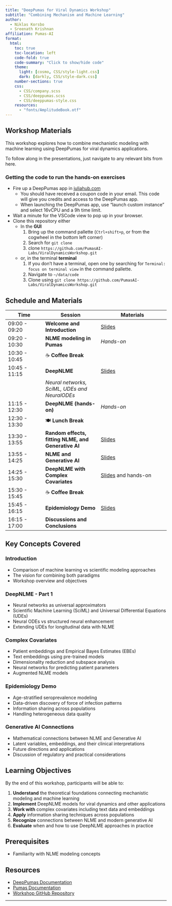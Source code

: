 ```yaml
---
title: "DeepPumas for Viral Dynamics Workshop"
subtitle: "Combining Mechanism and Machine Learning"
author:
  - Niklas Korsbo
  - Sreenath Krishnan
affiliation: Pumas-AI
format:
  html:
    toc: true
    toc-location: left
    code-fold: true
    code-summary: "Click to show/hide code"
    theme: 
      light: [cosmo, CSS/style-light.css]
      dark: [darkly, CSS/style-dark.css]
    number-sections: true
    css: 
      - CSS/company.scss
      - CSS/deeppumas.scss
      - CSS/deeppumas-style.css
    resources:
      - "fonts/AmplitudeBook.otf"
---
```



## Workshop Materials

This workshop explores how to combine mechanistic modeling with machine learning using DeepPumas for viral dynamics applications.

To follow along in the presentations, just navigate to any relevant bits from here.

### Getting the code to run the hands-on exercises

- Fire up a DeepPumas app in [juliahub.com](https://juliahub.com/)
  - You should have received a coupon code in your email. This code will give you credits and access to the DeepPumas app.
  - When launching the DeepPumas app, use "launch custom instance" and select 16vCPU and a 9h time limit.
- Wait a minute for the VSCode view to pop up in your browser.
- Clone this repository either
  - In the **GUI**
    1. Bring up the command pallette (`Ctrl+shift+p`, or from the cogwheel in the bottom left corner)
    1. Search for `git clone`
    1. clone `https://github.com/PumasAI-Labs/ViralDynamicsWorkshop.git`
  - or, in the terminal **terminal**
    1. If you don't have a terminal, open one by searching for `Terminal: focus on terminal view` in the command pallette.
    1. Navigate to `~/data/code`
    1. Clone using `git clone https://github.com/PumasAI-Labs/ViralDynamicsWorkshop.git` 


## Schedule and Materials

| Time | Session | Materials |
|------|---------|-----------|
| 09:00 - 09:20 | **Welcome and Introduction** | [Slides](01-introduction.html) |
| 09:20 - 10:30 | **NLME modeling in Pumas** | *Hands-on* |
| 10:30 - 10:45 | ☕ **Coffee Break** | |
| 10:45 - 11:15 | **DeepNLME** | [Slides](02-deepnlme-part1.html) |
| | *Neural networks, SciML, UDEs and NeuralODEs* | |
| 11:15 - 12:30 | **DeepNLME (hands-on)** | *Hands-on* |
| 12:30 - 13:30 | 🍽️ **Lunch Break** | |
| 13:30 - 13:55 | **Random effects, fitting NLME, and Generative AI** | [Slides](03-random-effects-revisited.html) |
| 13:55 - 14:25 | **NLME and Generative AI** | [Slides](04-generative-ai.html) |
| 14:25 - 15:30 | **DeepNLME with Complex Covariates** | [Slides](05-complex-covariates.html) and hands-on |
| 15:30 - 15:45 | ☕ **Coffee Break** | |
| 15:45 - 16:15 | **Epidemiology Demo** | [Slides](06-epidemiology-demo.html) |
| 16:15 - 17:00 | **Discussions and Conclusions** |  |

## Key Concepts Covered

### Introduction
- Comparison of machine learning vs scientific modeling approaches
- The vision for combining both paradigms
- Workshop overview and objectives

### DeepNLME - Part 1  
- Neural networks as universal approximators
- Scientific Machine Learning (SciML) and Universal Differential Equations (UDEs)
- Neural ODEs vs structured neural enhancement
- Extending UDEs for longitudinal data with NLME

### Complex Covariates
- Patient embeddings and Empirical Bayes Estimates (EBEs)
- Text embeddings using pre-trained models
- Dimensionality reduction and subspace analysis
- Neural networks for predicting patient parameters
- Augmented NLME models

### Epidemiology Demo
- Age-stratified seroprevalence modeling
- Data-driven discovery of force of infection patterns
- Information sharing across populations
- Handling heterogeneous data quality

### Generative AI Connections
- Mathematical connections between NLME and Generative AI
- Latent variables, embeddings, and their clinical interpretations
- Future directions and applications
- Discussion of regulatory and practical considerations

## Learning Objectives

By the end of this workshop, participants will be able to:

1. **Understand** the theoretical foundations connecting mechanistic modeling and machine learning
2. **Implement** DeepNLME models for viral dynamics and other applications  
3. **Work with** complex covariates including text data and embeddings
4. **Apply** information sharing techniques across populations
5. **Recognize** connections between NLME and modern generative AI
6. **Evaluate** when and how to use DeepNLME approaches in practice

## Prerequisites

- Familiarity with NLME modeling concepts

## Resources

- [DeepPumas Documentation](https://docs.pumas.ai/dev/DeepPumas/overview/)
- [Pumas Documentation](https://docs.pumas.ai/)
- [Workshop GitHub Repository](https://github.com/PumasAI-Labs/ViralDynamicsWorkshop)

---